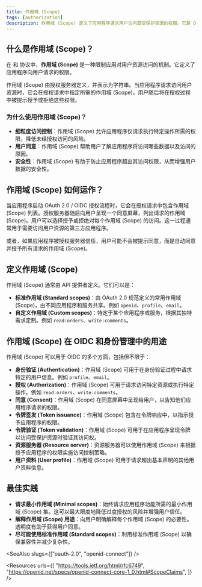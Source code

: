 ```yaml
---
title: 作用域 (Scope)
tags: [authorization]
description: 作用域 (Scope) 定义了应用程序请求用户访问其受保护资源的权限。它是 OAuth 2.0 和 OIDC 中的一个基本概念，用于控制应用程序可以对用户数据进行的访问级别。
---
```


## 什么是作用域 (Scope)？

在 <Ref slug="oauth-2.0" /> 和 <Ref slug="openid-connect" /> 协议中，**作用域 (Scope)** 是一种限制应用对用户资源访问的机制。它定义了应用程序向用户请求的权限。

作用域 (Scope) 由授权服务器定义，并表示为字符串。当应用程序请求访问用户资源时，它会在授权请求中指定所需的作用域 (Scope)。用户随后将在授权过程中被提示授予或拒绝这些权限。

### 为什么使用作用域 (Scope)？

- **细粒度访问控制**：作用域 (Scope) 允许应用程序仅请求执行特定操作所需的权限，降低未经授权访问的风险。
- **用户同意**：作用域 (Scope) 帮助用户了解应用程序将访问哪些数据以及访问的原因。
- **安全性**：作用域 (Scope) 有助于防止应用程序超出其访问权限，从而增强用户数据的安全性。

## 作用域 (Scope) 如何运作？

当应用程序启动 OAuth 2.0 / OIDC 授权流程时，它会在授权请求中包含作用域 (Scope) 列表。授权服务器随后向用户呈现一个同意屏幕，列出请求的作用域 (Scope)。用户可以选择授予或拒绝对每个作用域 (Scope) 的访问。这一过程通常用于需要访问用户资源的第三方应用程序。

或者，如果应用程序被授权服务器信任，用户可能不会被提示同意，而是自动同意并授予所有请求的作用域 (Scope)。

## 定义作用域 (Scope)

作用域 (Scope) 通常由 API 提供者定义。它们可以是：
- **标准作用域 (Standard scopes)**：由 OAuth 2.0 规范定义的常用作用域 (Scope)，由不同应用程序和服务共享。例如 `openid`、`profile`、`email`。
- **自定义作用域 (Custom scopes)**：特定于某个应用程序或服务，根据其独特需求定制。例如 `read:orders`、`write:comments`。

## 作用域 (Scope) 在 OIDC 和身份管理中的用途

作用域 (Scope) 可以用于 OIDC 的多个方面，包括但不限于：

- **身份验证 (Authentication)**：作用域 (Scope) 可用于在身份验证过程中请求特定的用户信息。例如 `profile`、`email`。
- **授权 (Authorization)**：作用域 (Scope) 可用于请求访问特定资源或执行特定操作。例如 `read:orders`、`write:comments`。
- **同意 (Consent)**：作用域 (Scope) 在同意屏幕中呈现给用户，以告知他们应用程序请求的权限。
- **令牌签发 (Token issuance)**：作用域 (Scope) 包含在令牌响应中，以指示授予应用程序的权限。
- **令牌验证 (Token validation)**：作用域 (Scope) 可用于在应用程序呈现令牌以访问受保护资源时验证其访问权。
- **资源服务器 (Resource server)**：资源服务器可以使用作用域 (Scope) 来根据授予应用程序的权限实施访问控制策略。
- **用户资料 (User profile)**：作用域 (Scope) 可用于请求超出基本声明的其他用户资料信息。

## 最佳实践

- **请求最小作用域 (Minimal scopes)**：始终请求应用程序功能所需的最小作用域 (Scope) 集。这可以最大限度地降低过度授权的风险并增强用户信任。
- **解释作用域 (Scope) 用途**：向用户明确解释每个作用域 (Scope) 的必要性。透明度有助于获得用户同意。
- **尽可能使用标准作用域 (Standard scopes)**：利用标准作用域 (Scope) 以确保兼容性并减少复杂性。

<SeeAlso slugs={["oauth-2.0", "openid-connect"]} />

<Resources
  urls={[
    "https://tools.ietf.org/html/rfc6749",
    "https://openid.net/specs/openid-connect-core-1_0.html#ScopeClaims",
  ]}
/>